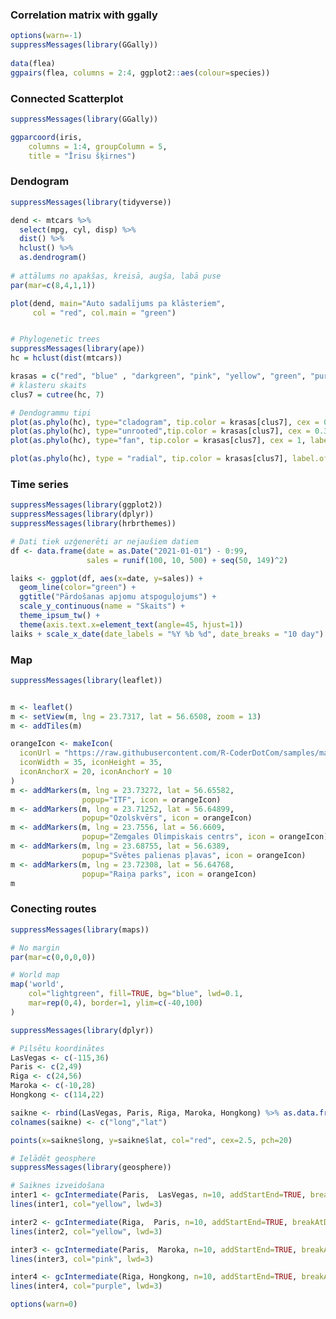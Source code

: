 ### Correlation matrix with ggally

```{r class.source="bg-warning"}
options(warn=-1)
suppressMessages(library(GGally))
 
data(flea)
ggpairs(flea, columns = 2:4, ggplot2::aes(colour=species)) 
```

### Connected Scatterplot

```{r class.source="bg-success"}

suppressMessages(library(GGally))

ggparcoord(iris,
    columns = 1:4, groupColumn = 5,
    title = "Īrisu šķirnes")
```

### Dendogram

```{r class.source="bg-success"}

suppressMessages(library(tidyverse))

dend <- mtcars %>% 
  select(mpg, cyl, disp) %>% 
  dist() %>% 
  hclust() %>% 
  as.dendrogram()
 
# attālums no apakšas, kreisā, augša, labā puse
par(mar=c(8,4,1,1))

plot(dend, main="Auto sadalījums pa klāsteriem", 
     col = "red", col.main = "green")


# Phylogenetic trees
suppressMessages(library(ape))
hc = hclust(dist(mtcars))

krasas = c("red", "blue" , "darkgreen", "pink", "yellow", "green", "purple")
# klasteru skaits
clus7 = cutree(hc, 7)

# Dendogrammu tipi
plot(as.phylo(hc), type="cladogram", tip.color = krasas[clus7], cex = 0.5, label.offset = 0.1)
plot(as.phylo(hc), type="unrooted",tip.color = krasas[clus7], cex = 0.3, label.offset = 0.1)
plot(as.phylo(hc), type="fan", tip.color = krasas[clus7], cex = 1, label.offset = 0.1)

plot(as.phylo(hc), type = "radial", tip.color = krasas[clus7], label.offset = 0.1, cex = log(mtcars$mpg,15), col = "red")
```

### Time series

```{r class.source="bg-white"}

suppressMessages(library(ggplot2))
suppressMessages(library(dplyr))
suppressMessages(library(hrbrthemes))

# Dati tiek uzģenerēti ar nejaušiem datiem
df <- data.frame(date = as.Date("2021-01-01") - 0:99,
                 sales = runif(100, 10, 500) + seq(50, 149)^2)

laiks <- ggplot(df, aes(x=date, y=sales)) +
  geom_line(color="green") +
  ggtitle("Pārdošanas apjomu atspoguļojums") +
  scale_y_continuous(name = "Skaits") +
  theme_ipsum_tw() +
  theme(axis.text.x=element_text(angle=45, hjust=1)) 
laiks + scale_x_date(date_labels = "%Y %b %d", date_breaks = "10 day")
```

### Map

```{r class.source="bg-primary"}

suppressMessages(library(leaflet))


m <- leaflet()
m <- setView(m, lng = 23.7317, lat = 56.6508, zoom = 13)
m <- addTiles(m)

orangeIcon <- makeIcon(
  iconUrl = "https://raw.githubusercontent.com/R-CoderDotCom/samples/main/marker.png",
  iconWidth = 35, iconHeight = 35,
  iconAnchorX = 20, iconAnchorY = 10
)
m <- addMarkers(m, lng = 23.73272, lat = 56.65582, 
                popup="ITF", icon = orangeIcon)
m <- addMarkers(m, lng = 23.71252, lat = 56.64899, 
                popup="Ozolskvērs", icon = orangeIcon)
m <- addMarkers(m, lng = 23.7556, lat = 56.6609, 
                popup="Zemgales Olimpiskais centrs", icon = orangeIcon)
m <- addMarkers(m, lng = 23.68755, lat = 56.6389, 
                popup="Svētes palienas pļavas", icon = orangeIcon)
m <- addMarkers(m, lng = 23.72308, lat = 56.64768, 
                popup="Raiņa parks", icon = orangeIcon)
m
```

### Conecting routes

```{r class.source="bg-white"}

suppressMessages(library(maps))

# No margin
par(mar=c(0,0,0,0))

# World map
map('world',
    col="lightgreen", fill=TRUE, bg="blue", lwd=0.1,
    mar=rep(0,4), border=1, ylim=c(-40,100) 
)

suppressMessages(library(dplyr))

# Pilsētu koordinātes
LasVegas <- c(-115,36)
Paris <- c(2,49)
Riga <- c(24,56)
Maroka <- c(-10,28)
Hongkong <- c(114,22)

saikne <- rbind(LasVegas, Paris, Riga, Maroka, Hongkong) %>% as.data.frame()
colnames(saikne) <- c("long","lat")

points(x=saikne$long, y=saikne$lat, col="red", cex=2.5, pch=20)

# Ielādēt geosphere
suppressMessages(library(geosphere))

# Saiknes izveidošana
inter1 <- gcIntermediate(Paris,  LasVegas, n=10, addStartEnd=TRUE, breakAtDateLine=F)
lines(inter1, col="yellow", lwd=3)

inter2 <- gcIntermediate(Riga,  Paris, n=10, addStartEnd=TRUE, breakAtDateLine=F)
lines(inter2, col="yellow", lwd=3)

inter3 <- gcIntermediate(Paris,  Maroka, n=10, addStartEnd=TRUE, breakAtDateLine=F)
lines(inter3, col="pink", lwd=3)

inter4 <- gcIntermediate(Riga, Hongkong, n=10, addStartEnd=TRUE, breakAtDateLine=F)
lines(inter4, col="purple", lwd=3)

options(warn=0)
```
